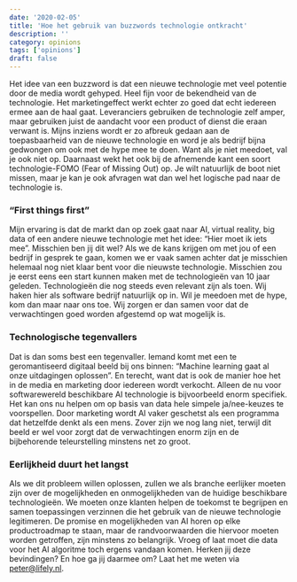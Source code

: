 ```yaml
---
date: '2020-02-05'
title: 'Hoe het gebruik van buzzwords technologie ontkracht'
description: ''
category: opinions
tags: ['opinions']
draft: false
---
```


Het idee van een buzzword is dat een nieuwe technologie met veel potentie door de media wordt gehyped. Heel fijn voor de bekendheid van de technologie. Het marketingeffect werkt echter zo goed dat echt iedereen ermee aan de haal gaat. Leveranciers gebruiken de technologie zelf amper, maar gebruiken juist de aandacht voor een product of dienst die eraan verwant is. Mijns inziens wordt er zo afbreuk gedaan aan de toepasbaarheid van de nieuwe technologie en word je als bedrijf bijna gedwongen om ook met de hype mee te doen. Want als je niet meedoet, val je ook niet op. Daarnaast wekt het ook bij de afnemende kant een soort technologie-FOMO (Fear of Missing Out) op. Je wilt natuurlijk de boot niet missen, maar je kan je ook afvragen wat dan wel het logische pad naar de technologie is.

### “First things first”

Mijn ervaring is dat de markt dan op zoek gaat naar AI, virtual reality, big data of een andere nieuwe technologie met het idee: “Hier moet ik iets mee”. Misschien ben jij dit wel? Als we de kans krijgen om met jou of een bedrijf in gesprek te gaan, komen we er vaak samen achter dat je misschien helemaal nog niet klaar bent voor die nieuwste technologie. Misschien zou je eerst eens een start kunnen maken met de technologieën van 10 jaar geleden. Technologieën die nog steeds even relevant zijn als toen. Wij haken hier als software bedrijf natuurlijk op in. Wil je meedoen met de hype, kom dan maar naar ons toe. Wij zorgen er dan samen voor dat de verwachtingen goed worden afgestemd op wat mogelijk is.

### Technologische tegenvallers

Dat is dan soms best een tegenvaller. Iemand komt met een te geromantiseerd digitaal beeld bij ons binnen: “Machine learning gaat al onze uitdagingen oplossen”. En terecht, want dat is ook de manier hoe het in de media en marketing door iedereen wordt verkocht. Alleen de nu voor softwarewereld beschikbare AI technologie is bijvoorbeeld enorm specifiek. Het kan ons nu helpen om op basis van data hele simpele ja/nee-keuzes te voorspellen. Door marketing wordt AI vaker geschetst als een programma dat hetzelfde denkt als een mens. Zover zijn we nog lang niet, terwijl dit beeld er wel voor zorgt dat de verwachtingen enorm zijn en de bijbehorende teleurstelling minstens net zo groot.

### Eerlijkheid duurt het langst

Als we dit probleem willen oplossen, zullen we als branche eerlijker moeten zijn over de mogelijkheden en onmogelijkheden van de huidige beschikbare technologieën. We moeten onze klanten helpen de toekomst te begrijpen en samen toepassingen verzinnen die het gebruik van de nieuwe technologie legitimeren. De promise en mogelijkheden van AI horen op elke productroadmap te staan, maar de randvoorwaarden die hiervoor moeten worden getroffen, zijn minstens zo belangrijk. Vroeg of laat moet die data voor het AI algoritme toch ergens vandaan komen. Herken jij deze bevindingen? En hoe ga jij daarmee om? Laat het me weten via peter@lifely.nl.
